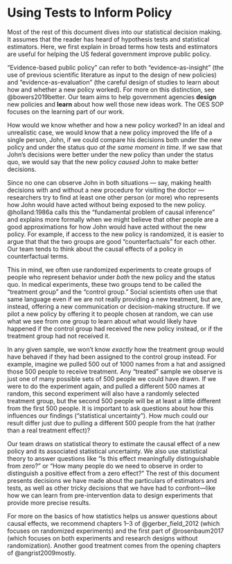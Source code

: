 # Using Tests to Inform Policy

Most of the rest of this document dives into our statistical decision making. It assumes that the reader has heard of hypothesis tests and statistical estimators. Here, we first explain in broad terms how tests
and estimators are useful for helping the US federal government improve public policy.

"Evidence-based public policy" can refer to both "evidence-as-insight" (the use of previous scientific literature as input to the design of new policies) and "evidence-as-evaluation" (the careful design of studies to learn about how and whether a new policy worked). For more on this distinction, see @bowers2019better. Our team aims to help government agencies **design** new policies and **learn** about how well those new ideas work. The OES SOP focuses on the learning part of our work.

How would we know whether and how a new policy worked? In an ideal and
unrealistic case, we would know that a new policy improved the life of a single
person, John, if we could compare his decisions both under the new policy and under the status quo *at the same moment in time*. If we saw that John's decisions were better under the new policy than under the status quo, we would say that the new policy *caused* John to make better decisions.

Since no one can observe John in both situations --- say, making health decisions with and without a new procedure for visiting the doctor --- researchers try to find at least one other person (or more) who represents how John would have acted without being exposed to the new policy. @holland:1986a calls this the "fundamental problem of causal inference" and explains more formally when we might believe that other people are a good approximations for how John would have acted without the new policy. For example, if access to the new policy is randomized, it is easier to argue that that the two groups are good "counterfactuals" for each other. Our team tends to think about the causal effects of a policy in counterfactual terms.

This in mind, we often use randomized experiments to create groups of people who represent behavior under *both* the new policy and the status quo. In
medical experiments, these two groups tend to be called the "treatment group" and the "control group." Social scientists often use that same language even if we are not really providing a new treatment, but are, instead, offering a new communication or decision-making structure. If we pilot a new policy by offering it to people chosen at random, we can use what we see from one group to learn about what would likely have happened if the control group had received the new policy instead, or if the treatment group had not received it.

In any given sample, we won't know *exactly* how the treatment group would have behaved if they had been assigned to the control group instead. For example, imagine we pulled 500 out of 1000 names from a hat and assigned those 500 people to receive treatment. Any "treated" sample we observe is just one of many possible sets of 500 people we could have drawn. If we were to do the experiment again, and pulled a different 500 names at random, this second experiment will also have a randomly selected treatment group, but the second 500 people will be at least a little different from the first 500 people. It is important to ask questions about how this influences our findings ("statistical uncertainty"). How much could our result differ just due to pulling a different 500 people from the hat (rather than a real treatment effect)?

Our team draws on statistical theory to estimate the causal effect of a new policy and its associated statistical uncertainty. We also use statistical theory to answer questions like "Is this effect meaningfully distinguishable from zero?" or "How many people do we need to observe in order to distinguish a positive effect from a zero effect?" The rest of this document presents decisions we have made about the particulars of estimators and tests, as well as other tricky decisions that we have had to confront---like how we can learn from pre-intervention data to design experiments that provide more precise results.

For more on the basics of how statistics helps us answer questions about causal
effects, we recommend chapters 1--3 of @gerber_field_2012 (which focuses on
randomized experiments) and the first part of @rosenbaum2017 (which focuses on
both experiments and research designs without randomization). Another good treatment comes from the opening chapters of @angrist2009mostly.




